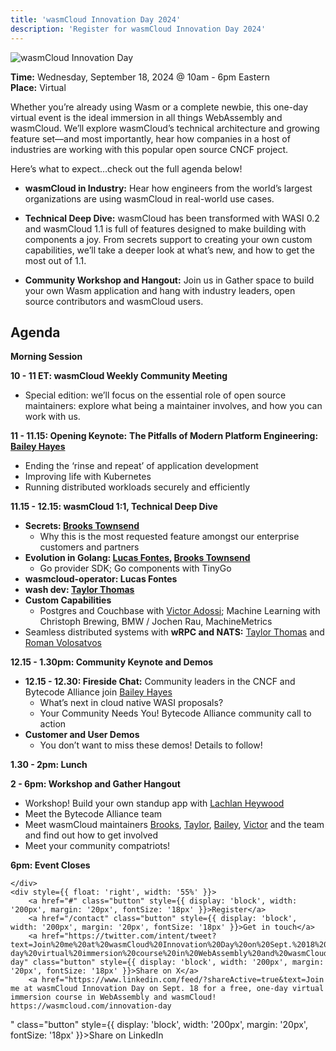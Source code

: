 ```yaml
---
title: 'wasmCloud Innovation Day 2024'
description: 'Register for wasmCloud Innovation Day 2024'
---
```


![wasmCloud Innovation Day](../../../static/pages/home/innovation-day/innovation-day.png)


**Time:** Wednesday, September 18, 2024 @ 10am - 6pm Eastern  
**Place:** Virtual

Whether you’re already using Wasm or a complete newbie, this one-day virtual event is the ideal immersion in all things WebAssembly and wasmCloud. We’ll explore wasmCloud’s technical architecture and growing feature set&mdash;and most importantly, hear how companies in a host of industries are working with this popular open source CNCF project.

Here’s what to expect…check out the full agenda below!

* **wasmCloud in Industry:** Hear how engineers from the world’s largest organizations are using wasmCloud in real-world use cases.

* **Technical Deep Dive:** wasmCloud has been transformed with WASI 0.2 and wasmCloud 1.1 is full of features designed to make building with components a joy. From secrets support to creating your own custom capabilities, we’ll take a deeper look at what’s new, and how to get the most out of 1.1.

* **Community Workshop and Hangout:** Join us in Gather space to build your own Wasm application and hang with industry leaders, open source contributors and wasmCloud users.

<div style={{ display: 'table', width: `1200px`, paddingTop: '20px' }}>
    <div style={{ float: 'left', width: '40%' }}>
        <h2>Agenda</h2>

**Morning Session** 

**10 - 11 ET: wasmCloud Weekly Community Meeting**

- Special edition: we’ll focus on the essential role of open source maintainers: explore what being a maintainer involves, and how you can work with us.

**11 - 11.15: Opening Keynote:** **The Pitfalls of Modern Platform Engineering: [Bailey Hayes](https://github.com/ricochet)**

- Ending the ‘rinse and repeat’ of application development
- Improving life with Kubernetes
- Running distributed workloads securely and efficiently

**11.15 - 12.15: wasmCloud 1:1, Technical Deep Dive**

- **Secrets: [Brooks Townsend](https://github.com/brooksmtownsend)**
    - Why this is the most requested feature amongst our enterprise customers and partners
- **Evolution in Golang: [Lucas Fontes](https://github.com/lxfontes), [Brooks Townsend](https://github.com/brooksmtownsend)**
    - Go provider SDK; Go components with TinyGo
- **wasmcloud-operator: Lucas Fontes**
- **wash dev: [Taylor Thomas](https://github.com/thomastaylor312)**
- **Custom Capabilities**
    - Postgres and Couchbase with [Victor Adossi](https://github.com/t3hmrman); Machine Learning with Christoph Brewing, BMW / Jochen Rau, MachineMetrics
- Seamless distributed systems with **wRPC and NATS:** [Taylor Thomas](https://github.com/thomastaylor312) and [Roman Volosatvos](https://github.com/rvolosatovs)

**12.15 - 1.30pm: Community Keynote and Demos**

- **12.15 - 12.30: Fireside Chat:** Community leaders in the CNCF and Bytecode Alliance join [Bailey Hayes](https://github.com/ricochet)
    - What’s next in cloud native WASI proposals?
    - Your Community Needs You! Bytecode Alliance community call to action
- **Customer and User Demos**
    - You don’t want to miss these demos! Details to follow!

**1.30 - 2pm: Lunch**

**2 - 6pm: Workshop and Gather Hangout**

- Workshop! Build your own standup app with [Lachlan Heywood](https://github.com/lachieh)
- Meet the Bytecode Alliance team
- Meet wasmCloud maintainers [Brooks](https://github.com/brooksmtownsend), [Taylor](https://github.com/thomastaylor312), [Bailey](https://github.com/ricochet), [Victor](https://github.com/t3hmrman) and the team and find out how to get involved
- Meet your community compatriots!

**6pm: Event Closes**

    </div>
    <div style={{ float: 'right', width: '55%' }}>
        <a href="#" class="button" style={{ display: 'block', width: '200px', margin: '20px', fontSize: '18px' }}>Register</a>
        <a href="/contact" class="button" style={{ display: 'block', width: '200px', margin: '20px', fontSize: '18px' }}>Get in touch</a>
        <a href="https://twitter.com/intent/tweet?text=Join%20me%20at%20wasmCloud%20Innovation%20Day%20on%20Sept.%2018%20for%20a%20free%2C%20one-day%20virtual%20immersion%20course%20in%20WebAssembly%20and%20wasmCloud!%20https%3A%2F%2Fwasmcloud.com%2Finnovation-day" class="button" style={{ display: 'block', width: '200px', margin: '20px', fontSize: '18px' }}>Share on X</a>
        <a href="https://www.linkedin.com/feed/?shareActive=true&text=Join me at wasmCloud Innovation Day on Sept. 18 for a free, one-day virtual immersion course in WebAssembly and wasmCloud! https://wasmcloud.com/innovation-day 
" class="button" style={{ display: 'block', width: '200px', margin: '20px', fontSize: '18px' }}>Share on LinkedIn</a>
    </div>    
</div> 





